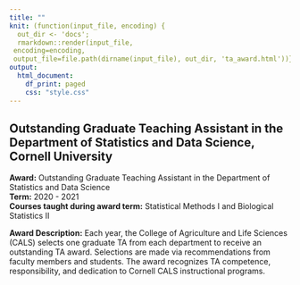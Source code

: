 ```yaml
---
title: ""
knit: (function(input_file, encoding) {
  out_dir <- 'docs';
  rmarkdown::render(input_file,
 encoding=encoding,
 output_file=file.path(dirname(input_file), out_dir, 'ta_award.html'))})
output:
  html_document:
    df_print: paged
    css: "style.css"
---
```


## Outstanding Graduate Teaching Assistant in the Department of Statistics and Data Science, Cornell University

**Award:** Outstanding Graduate Teaching Assistant in the Department of Statistics and Data Science    
**Term:** 2020 - 2021   
**Courses taught during award term:** Statistical Methods I and Biological Statistics II
\vspace{1em}

\noindent
**Award Description:** Each year, the College of Agriculture and Life Sciences (CALS) selects one graduate TA from each department to receive an outstanding TA award. Selections are made via recommendations from faculty members and students. The award recognizes TA competence, responsibility, and dedication to Cornell CALS instructional programs.
